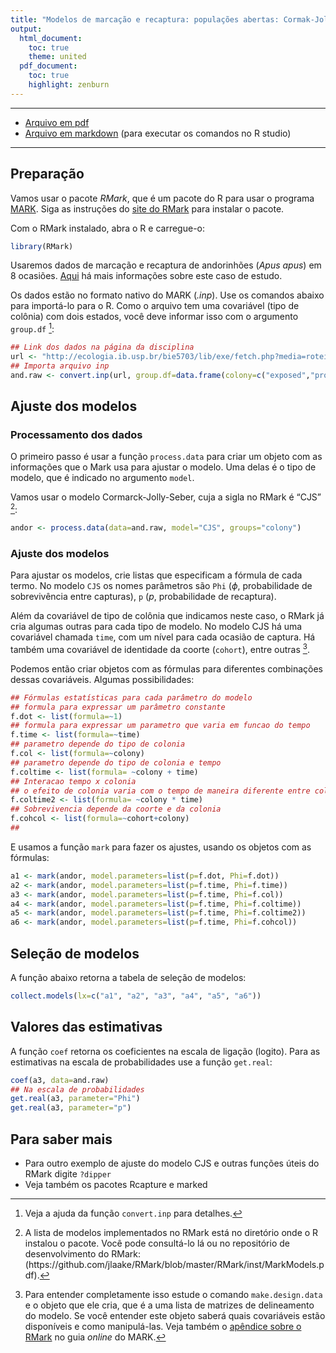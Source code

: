 ```yaml
---
title: "Modelos de marcação e recaptura: populações abertas: Cormak-Jolly-Seber"
output:
  html_document:
    toc: true
    theme: united
  pdf_document:
    toc: true
    highlight: zenburn
---
```


-------


* [Arquivo em pdf](./andorinhoes.pdf)
* [Arquivo em markdown](./andorinhoes.Rmd) (para executar os comandos no R studio)

-------
## Preparação

Vamos usar o pacote _RMark_, que é um pacote do R para usar o programa [MARK](http://www.phidot.org/software/mark).
Siga as instruções do [site do RMark](http://www.phidot.org/software/mark/rmark/) para instalar o pacote.

Com o RMark instalado, abra o R e carregue-o:

```r
library(RMark)
```
Usaremos dados de marcação e recaptura de andorinhões (_Apus apus_) em 8 ocasiões. 
[Aqui](http://ecologia.ib.usp.br/bie5703/lib/exe/fetch.php?media=roteiros:exercicio_8_andorinhao.pdf) 
há mais informações sobre este caso de estudo.

Os dados estão no formato nativo do MARK (_.inp_). Use os comandos abaixo para importá-lo para o R.
Como o arquivo tem uma covariável (tipo de colônia) com dois estados, você deve informar
isso com o argumento `group.df` [^1]:

```r
## Link dos dados na página da disciplina
url <- "http://ecologia.ib.usp.br/bie5703/lib/exe/fetch.php?media=roteiros:aa.inp"
## Importa arquivo inp
and.raw <- convert.inp(url, group.df=data.frame(colony=c("exposed","protected")))
```

## Ajuste dos modelos
### Processamento dos dados
O primeiro passo é usar a função `process.data` para criar um objeto 
com as informações que o Mark usa para ajustar o modelo. Uma delas 
é o tipo de modelo, que é indicado no argumento `model`.

Vamos usar o modelo Cormarck-Jolly-Seber, cuja a sigla no RMark é "CJS" [^2]: 

```r
andor <- process.data(data=and.raw, model="CJS", groups="colony")
```

### Ajuste dos modelos

Para ajustar os modelos, crie listas que especificam a fórmula de cada termo.
No modelo `CJS` os nomes parâmetros são `Phi`
($\phi$, probabilidade de sobrevivência entre capturas), `p`
($p$, probabilidade de recaptura). 

Além da covariável de tipo de colônia que indicamos neste caso, o RMark
já cria algumas outras para cada tipo de modelo.
No modelo CJS há uma covariável
chamada `time`, com um nível para cada ocasião de captura.
Há também uma covariável
de identidade da coorte (`cohort`), entre outras [^3]. 

Podemos então criar objetos com as fórmulas para diferentes combinações dessas covariáveis.
Algumas possibilidades:

```r
## Fórmulas estatísticas para cada parâmetro do modelo
## formula para expressar um parâmetro constante
f.dot <- list(formula=~1)
## formula para expressar um parametro que varia em funcao do tempo
f.time <- list(formula=~time)
## parametro depende do tipo de colonia
f.col <- list(formula=~colony)
## parametro depende do tipo de colonia e tempo
f.coltime <- list(formula= ~colony + time)
## Interacao tempo x colonia
## o efeito de colonia varia com o tempo de maneira diferente entre colonias
f.coltime2 <- list(formula= ~colony * time)
## Sobrevivencia depende da coorte e da colonia
f.cohcol <- list(formula=~cohort+colony)
## 
```

E usamos a função `mark` para fazer os ajustes, usando os objetos com as fórmulas:

```r
a1 <- mark(andor, model.parameters=list(p=f.dot, Phi=f.dot))
a2 <- mark(andor, model.parameters=list(p=f.time, Phi=f.time))
a3 <- mark(andor, model.parameters=list(p=f.time, Phi=f.col))
a4 <- mark(andor, model.parameters=list(p=f.time, Phi=f.coltime))
a5 <- mark(andor, model.parameters=list(p=f.time, Phi=f.coltime2))
a6 <- mark(andor, model.parameters=list(p=f.time, Phi=f.cohcol))
```

## Seleção de modelos
A função abaixo retorna a tabela de seleção de modelos:

```r
collect.models(lx=c("a1", "a2", "a3", "a4", "a5", "a6"))
```
## Valores das estimativas
A função `coef` retorna os coeficientes na escala de ligação (logito).
Para as estimativas na escala de probabilidades use a função `get.real`:

```r
coef(a3, data=and.raw)
## Na escala de probabilidades
get.real(a3, parameter="Phi")
get.real(a3, parameter="p")
```
## Para saber mais
* Para outro exemplo de ajuste do modelo CJS e outras funções úteis do RMark digite `?dipper`
* Veja também os pacotes Rcapture e marked

[^1]: Veja a ajuda da função `convert.inp` para detalhes.

[^2]: A lista de modelos implementados no RMark está no diretório onde o R instalou o pacote.
Você pode consultá-lo lá ou no repositório de desenvolvimento do RMark: (https://github.com/jlaake/RMark/blob/master/RMark/inst/MarkModels.pdf).

[^3]: Para entender completamente isso estude o comando `make.design.data` e o objeto que ele cria,
que é a uma lista de matrizes de delineamento do modelo. Se você entender este objeto saberá quais covariáveis
estão disponíveis e como manipulá-las. Veja também o [apêndice sobre o RMark](http://www.phidot.org/software/mark/docs/book/pdf/app_3.pdf) no guia _online_ do MARK.
